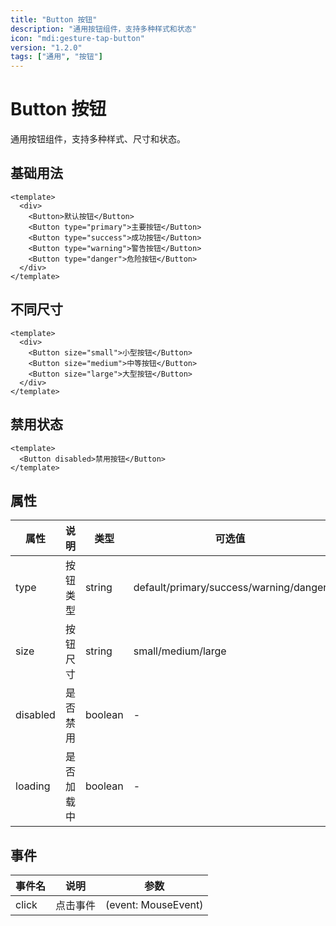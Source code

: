```yaml
---
title: "Button 按钮"
description: "通用按钮组件，支持多种样式和状态"
icon: "mdi:gesture-tap-button"
version: "1.2.0"
tags: ["通用", "按钮"]
---
```


# Button 按钮

通用按钮组件，支持多种样式、尺寸和状态。

## 基础用法

```vue
<template>
  <div>
    <Button>默认按钮</Button>
    <Button type="primary">主要按钮</Button>
    <Button type="success">成功按钮</Button>
    <Button type="warning">警告按钮</Button>
    <Button type="danger">危险按钮</Button>
  </div>
</template>
```

## 不同尺寸

```vue
<template>
  <div>
    <Button size="small">小型按钮</Button>
    <Button size="medium">中等按钮</Button>
    <Button size="large">大型按钮</Button>
  </div>
</template>
```

## 禁用状态

```vue
<template>
  <Button disabled>禁用按钮</Button>
</template>
```

## 属性

| 属性 | 说明 | 类型 | 可选值 | 默认值 |
|------|------|------|--------|--------|
| type | 按钮类型 | string | default/primary/success/warning/danger | default |
| size | 按钮尺寸 | string | small/medium/large | medium |
| disabled | 是否禁用 | boolean | - | false |
| loading | 是否加载中 | boolean | - | false |

## 事件

| 事件名 | 说明 | 参数 |
|--------|------|------|
| click | 点击事件 | (event: MouseEvent) |